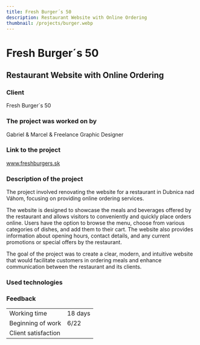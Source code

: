 ```yaml
---
title: Fresh Burger´s 50
description: Restaurant Website with Online Ordering
thumbnail: /projects/burger.webp
---
```



# Fresh Burger´s 50

## Restaurant Website with Online Ordering

### Client

Fresh Burger´s 50

### The project was worked on by

Gabriel & Marcel & Freelance Graphic Designer

### Link to the project

www.freshburgers.sk

### Description of the project

The project involved renovating the website for a restaurant in Dubnica nad Váhom, focusing on providing online ordering services.

The website is designed to showcase the meals and beverages offered by the restaurant and allows visitors to conveniently and quickly place orders online. Users have the option to browse the menu, choose from various categories of dishes, and add them to their cart. The website also provides information about opening hours, contact details, and any current promotions or special offers by the restaurant.

The goal of the project was to create a clear, modern, and intuitive website that would facilitate customers in ordering meals and enhance communication between the restaurant and its clients.

### Used technologies

<div class="not-prose mt-5 flex flex-wrap gap-7">
  <Technology name="Wordpress" color="#55c8ff" size={40}>
    <Icon name="ic:baseline-wordpress" size={40} />
  </Technology>
</div>

### Feedback

|                     |                              |
| ------------------- | ---------------------------- |
| Working time        | 18 days                      |
| Beginning of work   | 6/22                         |
| Client satisfaction | <StarsRating rating={3.5} /> |

<SlideShow />

